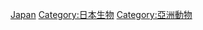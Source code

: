 {{Catnav|頁面分類|各種主題的頁面分類|按國家分類|各國生物|日本生物}}
{{Catnav|頁面分類|各種主題的頁面分類|按國家分類|各國生物|各國動物}}
{{Commons category|Animals of Japan}}

[[Category:各國動物|Japan]]
[[Category:日本生物|Category:日本生物]]
[[Category:亞洲動物|Category:亞洲動物]]